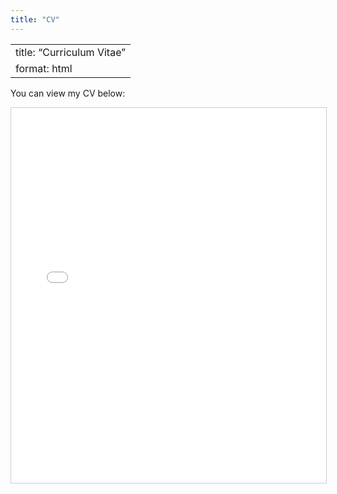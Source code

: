 ```yaml
---
title: "CV"
---
```


---
title: "Curriculum Vitae"
format: html
---

You can view my CV below:

<!-- Desktop iframe -->
<iframe class="desktop-only" 
        src="CV_Elisa_Baldazzi.pdf" 
        width="100%" 
        height="600px" 
        style="border:1px solid #ccc;">
</iframe>

<!-- Mobile link -->
<p class="mobile-only">
  <a href="CV_Elisa_Baldazzi.pdf" target="_blank">Open my CV</a>
</p>

<!-- CSS to hide/show elements based on screen size -->
<style>
  @media (max-width: 768px) {
    .desktop-only { display: none; }
  }
  @media (min-width: 769px) {
    .mobile-only { display: none; }
  }
</style>

